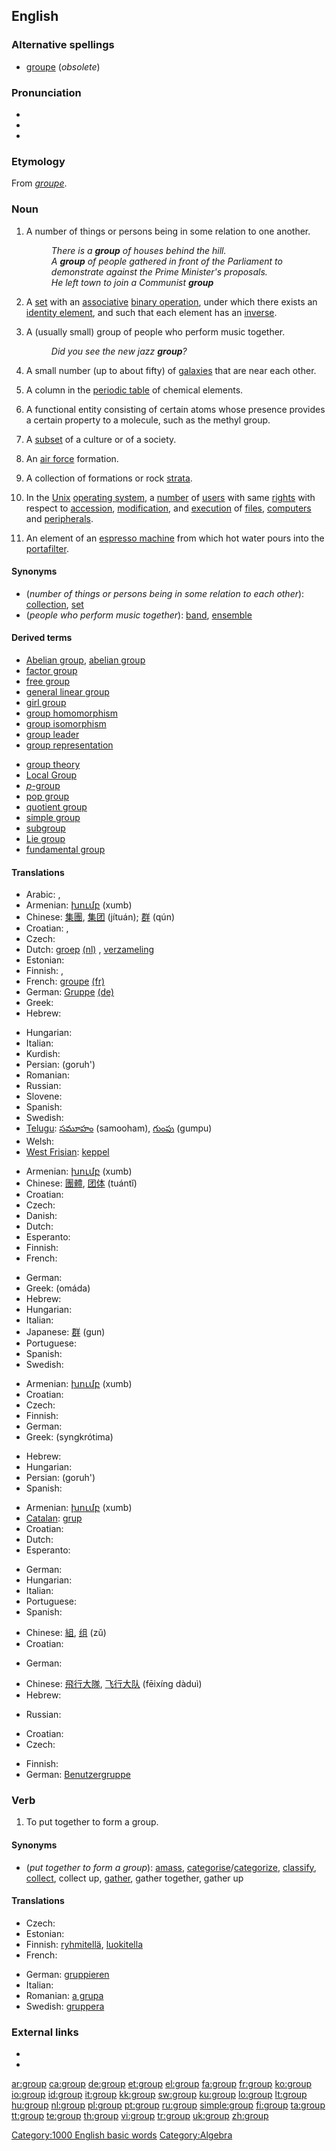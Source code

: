 {{wikipedia|dab=group}}
==English==

===Alternative spellings===
* [[groupe]] (''obsolete'')

===Pronunciation===
* {{audio|en-us-group.ogg|Audio (US)}}
* {{IPA|/gɹuːp/}}
* {{rhymes|uːp}}

===Etymology===
From {{etyl|fr}} ''[[groupe]]''.

===Noun===
{{en-noun}}

# A number of things or persons being in some relation to one another.
#: ''There is a '''group''' of houses behind the hill.''
#: ''A '''group''' of people gathered in front of the Parliament to demonstrate against the Prime Minister's proposals.''
#: ''He left town to join a Communist '''group'''''
# {{grouptheory}} A [[set]] with an [[associative]] [[binary operation]], under which there exists an [[identity element]], and such that each element has an [[inverse]].
# A (usually small) group of people who perform music together.
#: ''Did you see the new jazz '''group'''?''
# {{astronomy}} A small number (up to about fifty) of [[galaxy|galaxies]] that are near each other.
# {{chemistry}} A column in the [[periodic table]] of chemical elements.
# {{chemistry}} A functional entity consisting of certain atoms whose presence provides a certain property to a molecule, such as the methyl group.
# {{sociology}} A [[subset]] of a culture or of a society.
# {{military}} An [[air force]] formation.
# {{geology}} A collection of formations or rock [[strata]].
# {{computing}} In the [[Unix]] [[operating system]], a [[number]] of [[user]]s with same [[right]]s with respect to [[accession]], [[modification]], and [[execution]] of [[file]]s, [[computer]]s and [[peripheral]]s.
# {{context|coffee}} An element of an [[espresso machine]] from which hot water pours into the [[portafilter]].

====Synonyms====
* (''number of things or persons being in some relation to each other''): [[collection]], [[set]]
* (''people who perform music together''): [[band]], [[ensemble]]

====Derived terms====
{{top2}}
* [[Abelian group]], [[abelian group]]
* [[factor group]]<!--mathematics-->
* [[free group]]<!--mathematics-->
* [[general linear group]]<!--mathematics-->
* [[girl group]]
* [[group homomorphism]]<!--mathematics-->
* [[group isomorphism]]<!--mathematics-->
* [[group leader]]
* [[group representation]]<!--mathematics-->
{{mid2}}
* [[group theory]]<!--mathematics-->
* [[Local Group]]<!--astronomy-->
* [[p-group|''p''-group]]
* [[pop group]]<!--mathematics-->
* [[quotient group]]<!--mathematics-->
* [[simple group]]<!--mathematics-->
* [[subgroup]]
* [[Lie group]]
* [[fundamental group]]
{{bottom2}}

====Translations====
{{trans-top|number of things or persons being in some relation to each other}}
* Arabic: {{t+|ar|مجموعة|f|tr=majmūʕa|sc=Arab}}, {{t|ar|جماعة|f|tr=jamaa`a|sc=Arab}}
* Armenian: [[խումբ]] (xumb)
* Chinese: [[集團]], [[集团]] (jítuán); [[群]] (qún)
* Croatian: {{t-|hr|grupa|f}}, {{t-|hr|skupina|f}}
* Czech: {{t+|cs|skupina|f}}
* Dutch: [[groep]] [[:nl:groep|(nl)]] {{f}}, [[verzameling]] {{f}}
* Estonian: {{t-|et|rühm}}
* Finnish: {{t+|fi|joukko}}, {{t+|fi|ryhmä}}
* French: [[groupe]] [[:fr:groupe|(fr)]] {{m}}
* German: [[Gruppe]] [[:de:Gruppe|(de)]] {{f}}
* Greek: {{t+|el|ομάδα|f|sc=Grek}}
* Hebrew: {{t+|he|קבוצה|f|sc=Hebr}}
{{trans-mid}}
* Hungarian: {{t+|hu|csoport}}
* Italian: {{t+|it|gruppo|m}}
* Kurdish: {{ku-Arab|[[کۆمه‌ڵ]]}}
* Persian: {{fa-Arab|[[گروه]]}} (goruh')
* Romanian: {{t-|ro|grup|n}}
* Russian: {{t+|ru|группа|f|tr=gruppa|sc=Cyrl}}
* Slovene: {{t+|sl|skupina|f}}
* Spanish: {{t+|es|grupo|m}}
* Swedish: {{t+|sv|grupp|c}}
* [[Telugu]]: [[సమూహం]] (samooham), [[గుంపు]] (gumpu)
* Welsh: {{t-|cy|twr|xs=Welsh}}
* [[West Frisian]]: [[keppel]]
{{trans-bottom}}

{{trans-top|in group theory}}
* Armenian: [[խումբ]] (xumb)
* Chinese: [[團體]], [[团体]] (tuántǐ)
* Croatian: {{t-|hr|grupa|f}}
* Czech: {{t-|cs|grupa|f}}
* Danish: {{t-|da|gruppe}}
* Dutch: {{t+|nl|groep|f}}
* Esperanto: {{t-|eo|grupo|xs=Esperanto}}
* Finnish: {{t+|fi|ryhmä}}
* French: {{t+|fr|groupe|m}}
{{trans-mid}}
* German: {{t+|de|Gruppe|f}}
* Greek: {{t+|el|ομάδα|f|sc=Grek}} (omáda)
* Hebrew: {{t+|he|קבוצה|f|sc=Hebr}}
* Hungarian: {{t+|hu|csoport}}
* Italian: {{t+|it|gruppo|m}}
* Japanese: [[群]] (gun)
* Portuguese: {{t+|pt|grupo|m}}
* Spanish: {{t+|es|grupo|m}}
* Swedish: {{t+|sv|grupp|c}}
{{trans-bottom}}

{{trans-top|people who perform music together}}
* Armenian: [[խումբ]] (xumb)
* Croatian: {{t-|hr|grupa|f}}
* Czech: {{t+|cs|skupina|f}}
* Finnish: {{t+|fi|yhtye}}
* German: {{t+|de|Gruppe|f}}
* Greek: {{t|el|συγκρότημα|n|sc=Grek}} (syngkrótima)
{{trans-mid}}
* Hebrew: {{t-|he|להקה|f|sc=Hebr}}
* Hungarian: {{t+|hu|együttes}}
* Persian: {{fa-Arab|[[گروه]]}} (goruh')
* Spanish: {{t+|es|grupo|m}}
{{trans-bottom}}

{{trans-top|small number of galaxies}}
{{trans-mid}}
{{trans-bottom}}

{{trans-top|column in the periodic table}}
* Armenian: [[խումբ]] (xumb)
* [[Catalan]]: [[grup]] {{m}}
* Croatian: {{t-|hr|grupa|f}}
* Dutch: {{t+|nl|groep|f}}
* Esperanto: {{t-|eo|grupo|xs=Esperanto}}
{{trans-mid}}
* German: {{t+|de|Gruppe|f}}
* Hungarian: {{t+|hu|csoport}}
* Italian: {{t+|it|gruppo|m}}
* Portuguese: {{t+|pt|grupo|m}}
* Spanish: {{t+|es|grupo|m}}
{{trans-bottom}}

{{trans-top|functional entity consisting of certain atoms whose presence provides a certain property to a molecule}}
{{trans-mid}}
{{trans-bottom}}

{{trans-top|subset of a culture or of a society}}
* Chinese: [[組]], [[组]] (zǔ)
* Croatian: {{t-|hr|grupa|f}}
{{trans-mid}}
* German: {{t+|de|Gruppe|f}}
{{trans-bottom}}

{{trans-top|air force formation}}
* Chinese: [[飛行大隊]], [[飞行大队]] (fēixíng dàduì)
* Hebrew: {{t+|he|להק|f|sc=Hebr}}
{{trans-mid}}
* Russian: {{t-|ru|авиаполк|m|tr=aviapólk|sc=Cyrl}}
{{trans-bottom}}

{{trans-top|collection of formations or rock strata}}
{{trans-mid}}
{{trans-bottom}}

{{trans-top|in Unix}}
* Croatian: {{t-|hr|grupa|f}}
* Czech: {{t+|cs|skupina|f}}
{{trans-mid}}
* Finnish: {{t|fi|ryhmä}}
* German: [[Benutzergruppe]] {{f}}
{{trans-bottom}}

===Verb===
{{en-verb}}

# {{transitive}} To put together to form a group.

====Synonyms====
* (''put together to form a group''): [[amass]], [[categorise]]/[[categorize]], [[classify]], [[collect]], collect up, [[gather]], gather together, gather up

====Translations====
{{trans-top|to put together to form a group}}
* Czech: {{t-|cs|seskupit}}
* Estonian: {{t-|et|rühmitamine}}
* Finnish: [[ryhmitellä]], [[luokitella]]
* French: {{t+|fr|grouper}}
{{trans-mid}}
* German: [[gruppieren]]
* Italian: {{t-|it|raggruppare}}
* Romanian: [[a grupa]]
* Swedish: [[gruppera]]
{{trans-bottom}}

===External links===
* {{R:Webster 1913}}
* {{R:Century 1911}}

[[Category:1000 English basic words]]
[[Category:Algebra]]

[[ar:group]]
[[ca:group]]
[[de:group]]
[[et:group]]
[[el:group]]
[[fa:group]]
[[fr:group]]
[[ko:group]]
[[io:group]]
[[id:group]]
[[it:group]]
[[kk:group]]
[[sw:group]]
[[ku:group]]
[[lo:group]]
[[lt:group]]
[[hu:group]]
[[nl:group]]
[[pl:group]]
[[pt:group]]
[[ru:group]]
[[simple:group]]
[[fi:group]]
[[ta:group]]
[[tt:group]]
[[te:group]]
[[th:group]]
[[vi:group]]
[[tr:group]]
[[uk:group]]
[[zh:group]]
